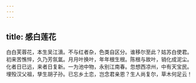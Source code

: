 ```yaml
---
---
---
```

title: 感白莲花
---



白白芙蓉花，本生吴江濆。不与红者杂，色类自区分。谁移尔至此？姑苏白使君。初来苦憔悴，久乃芳氛氲。月月叶换叶，年年根生根。陈根与故叶，销化成泥尘。化者日已远，来者日复新。一为池中物，永别江南春。忽想西凉州，中有天宝民。埋殁汉父祖，孳生胡子孙。已忘乡土恋，岂念君亲恩？生人尚复尔，草木何足云！
